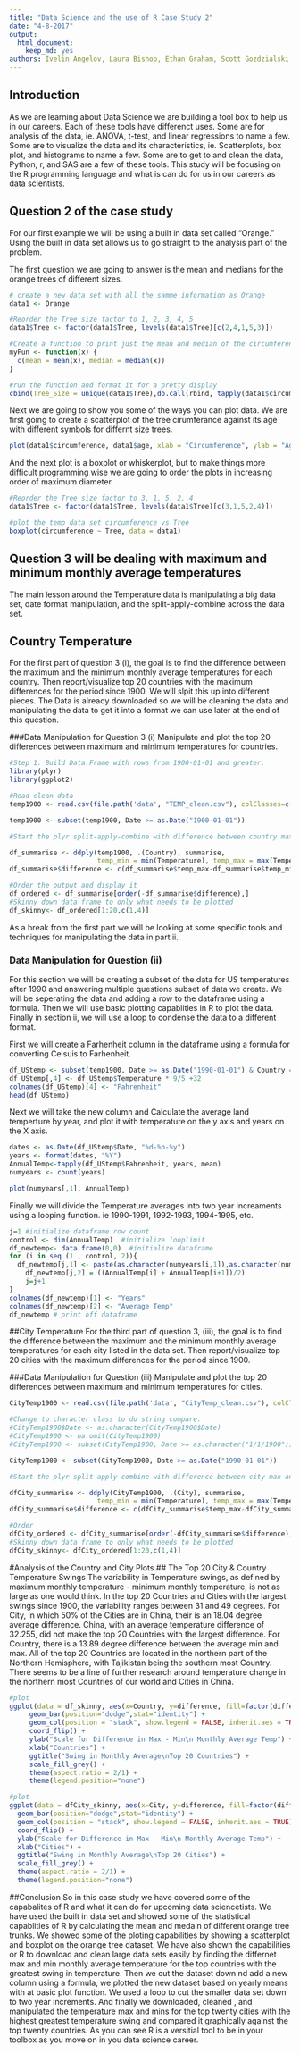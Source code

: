 ```yaml
---
title: "Data Science and the use of R Case Study 2"
date: "4-8-2017"
output:
  html_document:
    keep_md: yes
authors: Ivelin Angelov, Laura Bishop, Ethan Graham, Scott Gozdzialski
---
```



## Introduction
As we are learning about Data Science we are building a tool box to help us in our careers.  Each of these tools have differenct uses.  Some are for analysis of the data, ie. ANOVA, t-test, and linear regressions to name a few.  Some are to visualize the data and its characteristics, ie. Scatterplots, box plot, and histograms to name a few.  Some are to get to and clean the data, Python, r, and SAS are a few of these tools.  This study will be focusing on the R programming language and what is can do for us in our careers as data scientists.

## Question 2 of the case study
For our first example we will be using a built in data set called "Orange." Using the built in data set allows us to go straight to the analysis part of the problem.

The first question we are going to answer is the mean and medians for the orange trees of different sizes.
```r
# create a new data set with all the samme information as Orange
data1 <- Orange  

#Reorder the Tree size factor to 1, 2, 3, 4, 5
data1$Tree <- factor(data1$Tree, levels(data1$Tree)[c(2,4,1,5,3)])

#Create a function to print just the mean and median of the circumference
myFun <- function(x) {
  c(mean = mean(x), median = median(x))
}

#run the function and format it for a pretty display
cbind(Tree_Size = unique(data1$Tree),do.call(rbind, tapply(data1$circumference, data1$Tree, myFun)))
```

Next we are going to show you some of the ways you can plot data.  We are first going to create a scatterplot of the tree cirumferance against its age with different symbols for differnt size trees.

```r
plot(data1$circumference, data1$age, xlab = "Circumference", ylab = "Age", pch = c(16,17,18))
```

And the next plot is a boxplot or whiskerplot, but to make things more difficult programming wise we are going to order the plots in increasing order of maximum diameter. 
```r
#Reorder the Tree size factor to 3, 1, 5, 2, 4
data1$Tree <- factor(data1$Tree, levels(data1$Tree)[c(3,1,5,2,4)])

#plot the temp data set circumference vs Tree
boxplot(circumference ~ Tree, data = data1)
```

## Question 3 will be dealing with maximum and minimum monthly average temperatures 

The main lesson around the Temperature data is manipulating a big data set, date format manipulation, and the split-apply-combine across the data set.

## Country Temperature
For the first part of question 3 (i), the goal is to find the difference between the maximum and the minimum monthly average 
temperatures for each country.  Then report/visualize top 20 countries with the maximum differences for the period since 1900.  We will slpit this up into different pieces.  The Data is already downloaded so we will be cleaning the data and manipulating the data to get it into a format we can use later at the end of this question.

###Data Manipulation for Question 3 (i)
Manipulate and plot the top 20 differences between maximum and minimum temperatures for countries.

```r
#Step 1. Build Data.Frame with rows from 1900-01-01 and greater.
library(plyr)
library(ggplot2)

#Read clean data
temp1900 <- read.csv(file.path('data', "TEMP_clean.csv"), colClasses=c("Date", 'numeric', 'character'), sep=',')

temp1900 <- subset(temp1900, Date >= as.Date("1900-01-01"))

#Start the plyr split-apply-combine with difference between country max and min Monthly.AverageTemp. Compute the difference between maximum & minimum temperature and order the result.

df_summarise <- ddply(temp1900, .(Country), summarise,
                      temp_min = min(Temperature), temp_max = max(Temperature))
df_summarise$difference <- c(df_summarise$temp_max-df_summarise$temp_min)

#Order the output and display it
df_ordered <- df_summarise[order(-df_summarise$difference),]
#Skinny down data frame to only what needs to be plotted
df_skinny<- df_ordered[1:20,c(1,4)]
```

As a break from the first part we will be looking at some specific tools and techniques for manipulating the data in part ii.

### Data Manipulation for Question (ii)
For this section we will be creating a subset of the data for US temperatures after 1990 and answering multiple questions subset of data we create. We will be seperating the data and adding a row to the dataframe using a formula. Then we will use basic plotting capablities in R to plot the data.  Finally in section ii, we will use a loop to condense the data to a different format.

First we will create a Farhenheit column in the dataframe using a formula for converting Celsuis to Farhenheit.
```r
df_UStemp <- subset(temp1900, Date >= as.Date("1990-01-01") & Country =="United States")
df_UStemp[,4] <- df_UStemp$Temperature * 9/5 +32
colnames(df_UStemp)[4] <- "Fahrenheit"
head(df_UStemp)
```

Next we will take the new column and Calculate the average land temperture by year, and plot it with temperature on the y axis and years on the X axis.

```r
dates <- as.Date(df_UStemp$Date, "%d-%b-%y")
years <- format(dates, "%Y")
AnnualTemp<-tapply(df_UStemp$Fahrenheit, years, mean)
numyears <- count(years)

plot(numyears[,1], AnnualTemp)
```

Finally we will divide the Temperature averages into two year increaments using a looping function. ie 1990-1991, 1992-1993, 1994-1995, etc.

```r
j=1 #initialize dataframe row count
control <- dim(AnnualTemp)  #initialize looplimit
df_newtemp<- data.frame(0,0)  #initialize dataframe
for (i in seq (1 , control, 2)){
  df_newtemp[j,1] <- paste(as.character(numyears[i,1]),as.character(numyears[i+1,1]))
	df_newtemp[j,2] = ((AnnualTemp[i] + AnnualTemp[i+1])/2)
	j=j+1
}
colnames(df_newtemp)[1] <- "Years"
colnames(df_newtemp)[2] <- "Average Temp"
df_newtemp # print off dataframe
```


##City Temperature
For the third part of question 3,  (iii), the goal is to find the difference between the maximum and the minimum monthly average temperatures for each city listed in the data set.  Then report/visualize top 20 cities with the maximum differences for the period since 1900.


###Data Manipulation for Question (iii)
Manipulate and plot the top 20 differences between maximum and minimum temperatures for cities.

```r
CityTemp1900 <- read.csv(file.path('data', "CityTemp_clean.csv"), colClasses=c("Date", 'numeric', 'character', 'character'), sep=',')

#Change to character class to do string compare.
#CityTemp1900$Date <- as.character(CityTemp1900$Date)
#CityTemp1900 <- na.omit(CityTemp1900)
#CityTemp1900 <- subset(CityTemp1900, Date >= as.character("1/1/1900"))

CityTemp1900 <- subset(CityTemp1900, Date >= as.Date("1990-01-01"))

#Start the plyr split-apply-combine with difference between city max and min Temperature. Compute the difference between maximum & minimum #Temperature and order the result.

dfCity_summarise <- ddply(CityTemp1900, .(City), summarise,
                      temp_min = min(Temperature), temp_max = max(Temperature))
dfCity_summarise$difference <- c(dfCity_summarise$temp_max-dfCity_summarise$temp_min)

#Order
dfCity_ordered <- dfCity_summarise[order(-dfCity_summarise$difference),]
#Skinny down data frame to only what needs to be plotted
dfCity_skinny<- dfCity_ordered[1:20,c(1,4)]

```

#Analysis of the Country and City Plots
## The Top 20 City & Country Temperature Swings
The variability in Temperature swings, as defined by maximum monthly temperature - minimum monthly temperature, is not as large as one would think.  In the top 20 Countries and Cities with the largest swings since 1900, the variability ranges between 31 and 49 degrees.  For City, in which 50% of the Cities are in China, their is an 18.04 degree average difference.  China, with an average temperature difference of 32.255, did not make the top 20 Countries with the largest difference.  For Country, there is a 13.89 degree difference between the average min and max.  All of the top 20 Countries are located in the northern part of the Northern Hemisphere, with Tajikistan being the southern most Country.  There seems to be a line of further research around temperature change in the northern most Countries of our world and Cities in China.


```r
#plot
ggplot(data = df_skinny, aes(x=Country, y=difference, fill=factor(difference))) +
     geom_bar(position="dodge",stat="identity") +
     geom_col(position = "stack", show.legend = FALSE, inherit.aes = TRUE) +
     coord_flip() +
     ylab("Scale for Difference in Max - Min\n Monthly Average Temp") +
     xlab("Countries") +
     ggtitle("Swing in Monthly Average\nTop 20 Countries") +
     scale_fill_grey() +
     theme(aspect.ratio = 2/1) +
     theme(legend.position="none")
```

```r
#plot
ggplot(data = dfCity_skinny, aes(x=City, y=difference, fill=factor(difference))) +
  geom_bar(position="dodge",stat="identity") +
  geom_col(position = "stack", show.legend = FALSE, inherit.aes = TRUE) +
  coord_flip() +
  ylab("Scale for Difference in Max - Min\n Monthly Average Temp") +
  xlab("Cities") +
  ggtitle("Swing in Monthly Average\nTop 20 Cities") +
  scale_fill_grey() +
  theme(aspect.ratio = 2/1) +
  theme(legend.position="none")

```

##Conclusion
So in this case study we have covered some of the capabalites of R and what it can do for upcoming data sciencetists.  We have used the built in data set and showed some of the statistical capablities of R by calculating the mean and medain of different orange tree trunks.  We showed some of the ploting capabilities by showing a scatterplot and boxplot on the orange tree dataset.  We have also shown the capabilities or R to download and clean large data sets easily by finding the differnet max and min monthly average temperature for the top countries with the greatest swing in temperature.  Then we cut the dataset down nd add a new column using a formula, we plotted the new dataset based on yearly means with at basic plot function.  We used a loop to cut the smaller data set down to two year increments.  And finally we downloaded, cleaned , and manipulated the temperature max and mins for the top twenty cities with the highest greatest temperature swing and compared it graphically against the top twenty countries. As you can see R is a versitial tool to be in your toolbox as you move on in you data science career.
